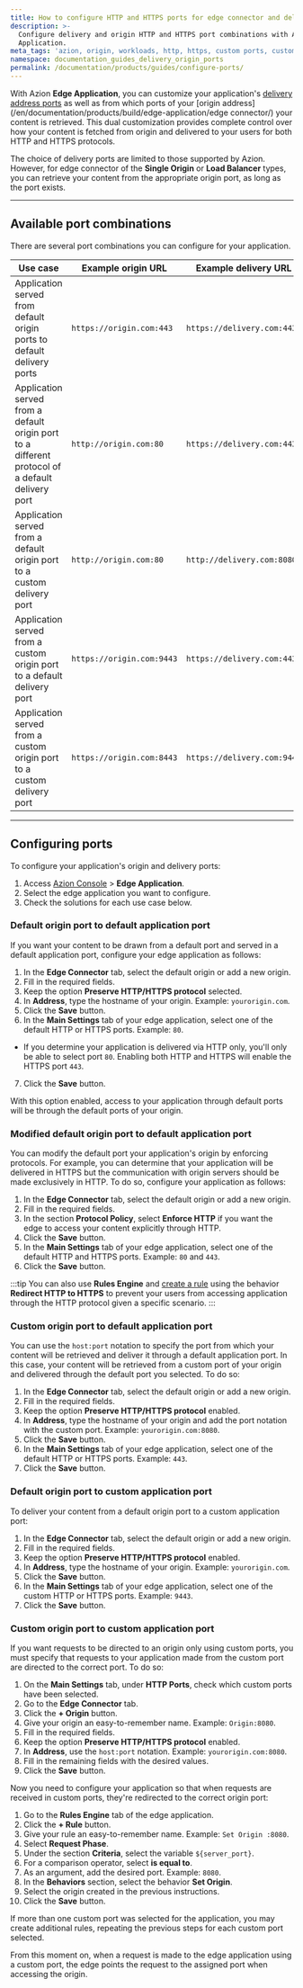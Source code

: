 ```yaml
---
title: How to configure HTTP and HTTPS ports for edge connector and delivery address
description: >-
  Configure delivery and origin HTTP and HTTPS port combinations with Azion Edge
  Application.
meta_tags: 'azion, origin, workloads, http, https, custom ports, custom, default'
namespace: documentation_guides_delivery_origin_ports
permalink: /documentation/products/guides/configure-ports/
---
```


With Azion **Edge Application**, you can customize your application's [delivery address ports](/en/documentation/products/build/edge-application/main-settings/#ports) as well as from which ports of your [origin address](/en/documentation/products/build/edge-application/edge connector/) your content is retrieved. This dual customization provides complete control over how your content is fetched from origin and delivered to your users for both HTTP and HTTPS protocols.

The choice of delivery ports are limited to those supported by Azion. However, for edge connector of the **Single Origin** or **Load Balancer** types, you can retrieve your content from the appropriate origin port, as long as the port exists.

---

## Available port combinations

There are several port combinations you can configure for your application.

| Use case | Example origin URL | Example delivery URL |
| --- | --- | --- |
| Application served from default origin ports to default delivery ports | `https://origin.com:443` | `https://delivery.com:443` |
| Application served from a default origin port to a different protocol of a default delivery port | `http://origin.com:80` | `https://delivery.com:443` |
| Application served from a default origin port to a custom delivery port | `http://origin.com:80` | `http://delivery.com:8080` | 
| Application served from a custom origin port to a default delivery port | `https://origin.com:9443` | `https://delivery.com:443` |
| Application served from a custom origin port to a custom delivery port | `https://origin.com:8443` | `https://delivery.com:9443` |

---

## Configuring ports

To configure your application's origin and delivery ports:

1. Access [Azion Console](/en/documentation/products/guides/how-to-access-azion-console/) > **Edge Application**.
2. Select the edge application you want to configure.
3. Check the solutions for each use case below.


### Default origin port to default application port

If you want your content to be drawn from a default port and served in a default application port, configure your edge application as follows:

1. In the **Edge Connector** tab, select the default origin or add a new origin.
2. Fill in the required fields.
3. Keep the option **Preserve HTTP/HTTPS protocol** selected. 
4. In **Address**, type the hostname of your origin. Example: `yourorigin.com`.
5. Click the **Save** button.
6. In the **Main Settings** tab of your edge application, select one of the default HTTP or HTTPS ports. Example: `80`.
- If you determine your application is delivered via HTTP only, you'll only be able to select port `80`. Enabling both HTTP and HTTPS will enable the HTTPS port `443`.
7. Click the **Save** button. 

With this option enabled, access to your application through default ports will be through the default ports of your origin.

### Modified default origin port to default application port

You can modify the default port your application's origin by enforcing protocols. For example, you can determine that your application will be delivered in HTTPS but the communication with origin servers should be made exclusively in HTTP. To do so, configure your application as follows:


1. In the **Edge Connector** tab, select the default origin or add a new origin.
2. Fill in the required fields.
3. In the section **Protocol Policy**, select **Enforce HTTP** if you want the edge to access your content explicitly through HTTP.
4. Click the **Save** button.
5. In the **Main Settings** tab of your edge application, select one of the default HTTP and HTTPS ports. Example: `80` and `443`.
6. Click the **Save** button.

:::tip
You can also use **Rules Engine** and [create a rule](/en/documentation/products/guides/build/work-with-rules-engine/) using the behavior **Redirect HTTP to HTTPS** to prevent your users from accessing application through the HTTP protocol given a specific scenario.
:::

### Custom origin port to default application port

You can use the `host:port` notation to specify the port from which your content will be retrieved and deliver it through a default application port. In this case, your content will be retrieved from a custom port of your origin and delivered through the default port you selected. To do so:

1. In the **Edge Connector** tab, select the default origin or add a new origin.
2. Fill in the required fields.
3. Keep the option **Preserve HTTP/HTTPS protocol** enabled.
4. In **Address**, type the hostname of your origin and add the port notation with the custom port. Example: `yourorigin.com:8080`.
5. Click the **Save** button.
6. In the **Main Settings** tab of your edge application, select one of the default HTTP or HTTPS ports. Example: `443`.
7. Click the **Save** button.

### Default origin port to custom application port

To deliver your content from a default origin port to a custom application port:

1. In the **Edge Connector** tab, select the default origin or add a new origin.
2. Fill in the required fields.
3. Keep the option **Preserve HTTP/HTTPS protocol** enabled.
4. In **Address**, type the hostname of your origin. Example: `yourorigin.com`.
5. Click the **Save** button.
6. In the **Main Settings** tab of your edge application, select one of the custom HTTP or HTTPS ports. Example: `9443`.
7. Click the **Save** button.

### Custom origin port to custom application port

If you want requests to be directed to an origin only using custom ports, you must specify that requests to your application made from the custom port are directed to the correct port. To do so:

1. On the **Main Settings** tab, under **HTTP Ports**, check which custom ports have been selected.
2. Go to the **Edge Connector** tab.
3. Click the **+ Origin** button.
4. Give your origin an easy-to-remember name. Example: `Origin:8080`.
5. Fill in the required fields.
6. Keep the option **Preserve HTTP/HTTPS protocol** enabled. 
7. In **Address**, use the `host:port` notation. Example: `yourorigin.com:8080`.
8. Fill in the remaining fields with the desired values.
9. Click the **Save** button.

Now you need to configure your application so that when requests are received in custom ports, they're redirected to the correct origin port:

1. Go to the **Rules Engine** tab of the edge application.
2. Click the **+ Rule** button.
3. Give your rule an easy-to-remember name. Example: `Set Origin :8080`.
4. Select **Request Phase**.
5. Under the section **Criteria**, select the variable `${server_port}`.
6. For a comparison operator, select **is equal to**.
7. As an argument, add the desired port. Example: `8080`.
8. In the **Behaviors** section, select the behavior **Set Origin**.
9. Select the origin created in the previous instructions.
10. Click the **Save** button.

If more than one custom port was selected for the application, you may create additional rules, repeating the previous steps for each custom port selected.

From this moment on, when a request is made to the edge application using a custom port, the edge points the request to the assigned port when accessing the origin.
